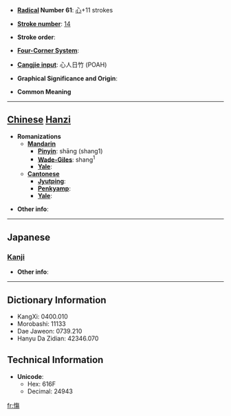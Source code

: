 * '''[[Wiktionary:Chinese radical index| Radical]] Number 61''': [[Wiktionary:Chinese radical index 心|心]]+11 strokes

* '''[[Wiktionary:Chinese total strokes index|Stroke number]]''': [[Wiktionary:Chinese total strokes index 14|14]]

* '''Stroke order''': 

* '''[[Wiktionary:Chinese four corner index|Four-Corner System]]''': 

* '''[[Wiktionary:Chinese Cangjie index|Cangjie input]]''': 心人日竹 (POAH)

* '''Graphical Significance and Origin''': 

* '''Common Meaning'''

----

== [[Chinese]] [[Hanzi]] ==

* '''Romanizations'''
** '''[[Mandarin]]'''
*** '''[[Pinyin]]''': shāng (shang1)
*** '''[[Wade-Giles]]''': shang<sup>1</sup>
*** '''[[Yale]]''': 
** '''[[Cantonese]]'''
*** '''[[Jyutping]]''':
*** '''[[Penkyamp]]''': 
*** '''[[Yale]]''': 

* '''Other info''': 

----

==Japanese==
===[[Kanji]]===
{{kanji|on readings=[[しょう]] (shō)|kun readings=[[いたむ]] (itamu)}}

* '''Other info''':  

----

== Dictionary Information ==

* KangXi: 0400.010
* Morobashi: 11133
* Dae Jaweon: 0739.210
* Hanyu Da Zidian: 42346.070

== Technical Information ==

* '''Unicode''':
** Hex: 616F
** Decimal: 24943

[[fr:慯]]